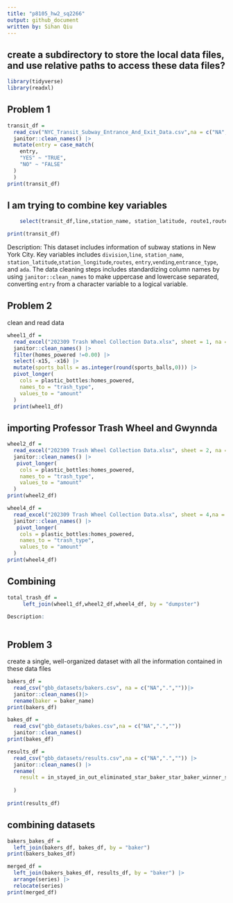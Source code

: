 ```yaml
---
title: "p8105_hw2_sq2266"
output: github_document
written by: Sihan Qiu
---
```



## create a subdirectory to store the local data files, and use relative paths to access these data files?

```r
library(tidyverse)
library(readxl)
```

## Problem 1
```r
transit_df = 
  read_csv("NYC_Transit_Subway_Entrance_And_Exit_Data.csv",na = c("NA",".","")) |>
  janitor::clean_names() |>
  mutate(entry = case_match(
    entry,
    "YES" ~ "TRUE",
    "NO" ~ "FALSE"
  )
  )
print(transit_df)
```

## I am trying to combine key variables
```r
    select(transit_df,line,station_name, station_latitude, route1,route2,route3,route4,route5,route6,route7,route8,route9,route10, entry, vending, entrance_type, ada) |>

print(transit_df)
```


Description: 
This dataset includes information of subway stations in New York City. Key variables includes `division`,`line`, `station_name`, `station_latitude`,`station_longitude`,`routes`, `entry`,`vending`,`entrance_type`, and `ada`. The data cleaning steps includes standardizing column names by using `janitor::clean_names` to make uppercase and lowercase separated, converting `entry` from a character variable to a logical variable. 




## Problem 2
clean and read data
```r
wheel1_df = 
  read_excel("202309 Trash Wheel Collection Data.xlsx", sheet = 1, na = c("NA",".","")) |>
  janitor::clean_names() |>
  filter(homes_powered !=0.00) |>
  select(-x15, -x16) |>
  mutate(sports_balls = as.integer(round(sports_balls,0))) |>
  pivot_longer(
    cols = plastic_bottles:homes_powered,
    names_to = "trash_type",
    values_to = "amount"
  )
  print(wheel1_df)
```


## importing Professor Trash Wheel and Gwynnda
```r
wheel2_df = 
  read_excel("202309 Trash Wheel Collection Data.xlsx", sheet = 2, na = c("NA",".","")) |>
  janitor::clean_names() |>
   pivot_longer(
    cols = plastic_bottles:homes_powered,
    names_to = "trash_type",
    values_to = "amount"
  )
print(wheel2_df)
```

```r
wheel4_df = 
  read_excel("202309 Trash Wheel Collection Data.xlsx", sheet = 4,na = c("NA",".","")) |>
  janitor::clean_names() |>
   pivot_longer(
    cols = plastic_bottles:homes_powered,
    names_to = "trash_type",
    values_to = "amount"
  )
print(wheel4_df)
```

## Combining
```r
total_trash_df = 
     left_join(wheel1_df,wheel2_df,wheel4_df, by = "dumpster")

```


```r
Description:
  

```



## Problem 3
create a single, well-organized dataset with all the information contained in these data files
```r
bakers_df = 
  read_csv("gbb_datasets/bakers.csv", na = c("NA",".",""))|>
  janitor::clean_names()|>
  rename(baker = baker_name)
print(bakers_df)
```

```r
bakes_df = 
  read_csv("gbb_datasets/bakes.csv",na = c("NA",".",""))
  janitor::clean_names()
print(bakes_df)
```


```r
results_df = 
  read_csv("gbb_datasets/results.csv",na = c("NA",".","")) |>
  janitor::clean_names() |>
  rename(
    result = in_stayed_in_out_eliminated_star_baker_star_baker_winner_series_winner_runner_up_series_runner_up_wd_withdrew
    
  )
  
print(results_df)
```

## combining datasets
```r
bakers_bakes_df = 
  left_join(bakers_df, bakes_df, by = "baker")
print(bakers_bakes_df)
```

```r
merged_df = 
  left_join(bakers_bakes_df, results_df, by = "baker") |>
  arrange(series) |>
  relocate(series)
print(merged_df)
```


